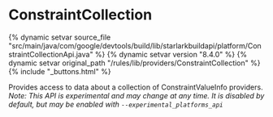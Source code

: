 <html devsite>
<head>
  <meta name="project_path" value="/_project.yaml">
  <meta name="book_path" value="/versions/8.4.0/_book.yaml">
</head>
<body>

<h1 class="page-title" id="modules.ConstraintCollection">ConstraintCollection</h1>

{% dynamic setvar source_file "src/main/java/com/google/devtools/build/lib/starlarkbuildapi/platform/ConstraintCollectionApi.java" %}
{% dynamic setvar version "8.4.0" %}
{% dynamic setvar original_path "/rules/lib/providers/ConstraintCollection" %}
{% include "_buttons.html" %}
<!-- {% raw %} -->

Provides access to data about a collection of ConstraintValueInfo providers. <br/><i>Note: This API is experimental and may change at any time. It is disabled by default, but may be enabled with <code>--experimental_platforms_api</code></i>



</body>
</html>

<!-- {% endraw %} -->

